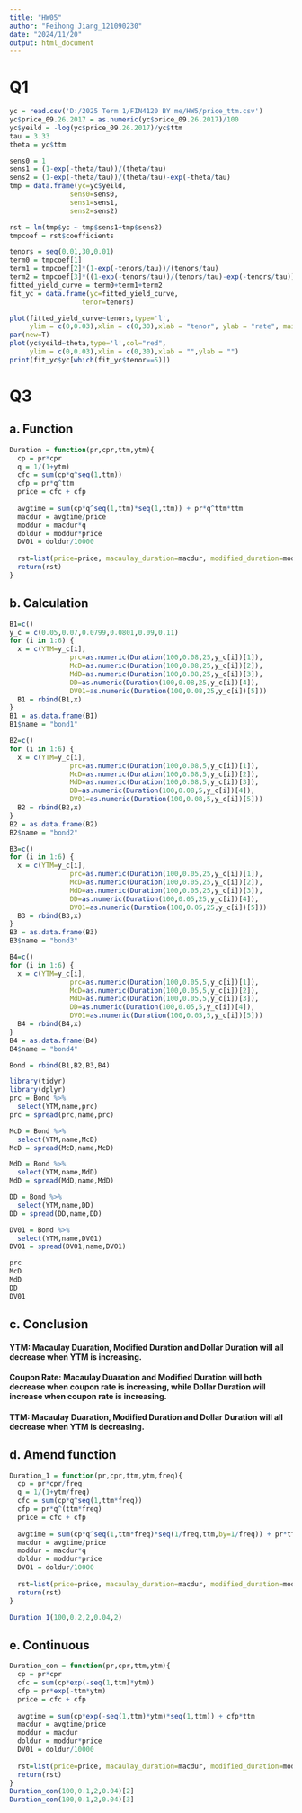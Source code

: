 ```yaml
---
title: "HW05"
author: "Feihong Jiang_121090230"
date: "2024/11/20"
output: html_document
---
```

# Q1

```r

yc = read.csv('D:/2025 Term 1/FIN4120 BY me/HW5/price_ttm.csv')
yc$price_09.26.2017 = as.numeric(yc$price_09.26.2017)/100
yc$yeild = -log(yc$price_09.26.2017)/yc$ttm
tau = 3.33
theta = yc$ttm

sens0 = 1
sens1 = (1-exp(-theta/tau))/(theta/tau)
sens2 = (1-exp(-theta/tau))/(theta/tau)-exp(-theta/tau)
tmp = data.frame(yc=yc$yeild,
               sens0=sens0,
               sens1=sens1,
               sens2=sens2)

rst = lm(tmp$yc ~ tmp$sens1+tmp$sens2)
tmpcoef = rst$coefficients

tenors = seq(0.01,30,0.01)
term0 = tmpcoef[1]
term1 = tmpcoef[2]*(1-exp(-tenors/tau))/(tenors/tau)
term2 = tmpcoef[3]*((1-exp(-tenors/tau))/(tenors/tau)-exp(-tenors/tau))
fitted_yield_curve = term0+term1+term2
fit_yc = data.frame(yc=fitted_yield_curve,
                  tenor=tenors)

plot(fitted_yield_curve~tenors,type='l',
     ylim = c(0,0.03),xlim = c(0,30),xlab = "tenor", ylab = "rate", main = "Fitted Yield Curve")
par(new=T)
plot(yc$yeild~theta,type='l',col="red",
     ylim = c(0,0.03),xlim = c(0,30),xlab = "",ylab = "")
print(fit_yc$yc[which(fit_yc$tenor==5)])
```

# Q3

## a. Function
```r
Duration = function(pr,cpr,ttm,ytm){
  cp = pr*cpr
  q = 1/(1+ytm)
  cfc = sum(cp*q^seq(1,ttm))
  cfp = pr*q^ttm
  price = cfc + cfp
  
  avgtime = sum(cp*q^seq(1,ttm)*seq(1,ttm)) + pr*q^ttm*ttm
  macdur = avgtime/price
  moddur = macdur*q
  doldur = moddur*price
  DV01 = doldur/10000
  
  rst=list(price=price, macaulay_duration=macdur, modified_duration=moddur, dollar_duration=doldur, DV01=DV01)
  return(rst)
}
```

## b. Calculation
```r
B1=c()
y_c = c(0.05,0.07,0.0799,0.0801,0.09,0.11)
for (i in 1:6) {
  x = c(YTM=y_c[i],
               prc=as.numeric(Duration(100,0.08,25,y_c[i])[1]),
               McD=as.numeric(Duration(100,0.08,25,y_c[i])[2]),
               MdD=as.numeric(Duration(100,0.08,25,y_c[i])[3]),
               DD=as.numeric(Duration(100,0.08,25,y_c[i])[4]),
               DV01=as.numeric(Duration(100,0.08,25,y_c[i])[5]))
  B1 = rbind(B1,x)
}
B1 = as.data.frame(B1)
B1$name = "bond1"

B2=c()
for (i in 1:6) {
  x = c(YTM=y_c[i],
               prc=as.numeric(Duration(100,0.08,5,y_c[i])[1]),
               McD=as.numeric(Duration(100,0.08,5,y_c[i])[2]),
               MdD=as.numeric(Duration(100,0.08,5,y_c[i])[3]),
               DD=as.numeric(Duration(100,0.08,5,y_c[i])[4]),
               DV01=as.numeric(Duration(100,0.08,5,y_c[i])[5]))
  B2 = rbind(B2,x)
}
B2 = as.data.frame(B2)
B2$name = "bond2"

B3=c()
for (i in 1:6) {
  x = c(YTM=y_c[i],
               prc=as.numeric(Duration(100,0.05,25,y_c[i])[1]),
               McD=as.numeric(Duration(100,0.05,25,y_c[i])[2]),
               MdD=as.numeric(Duration(100,0.05,25,y_c[i])[3]),
               DD=as.numeric(Duration(100,0.05,25,y_c[i])[4]),
               DV01=as.numeric(Duration(100,0.05,25,y_c[i])[5]))
  B3 = rbind(B3,x)
}
B3 = as.data.frame(B3)
B3$name = "bond3"

B4=c()
for (i in 1:6) {
  x = c(YTM=y_c[i],
               prc=as.numeric(Duration(100,0.05,5,y_c[i])[1]),
               McD=as.numeric(Duration(100,0.05,5,y_c[i])[2]),
               MdD=as.numeric(Duration(100,0.05,5,y_c[i])[3]),
               DD=as.numeric(Duration(100,0.05,5,y_c[i])[4]),
               DV01=as.numeric(Duration(100,0.05,5,y_c[i])[5]))
  B4 = rbind(B4,x)
}
B4 = as.data.frame(B4)
B4$name = "bond4"

Bond = rbind(B1,B2,B3,B4)

library(tidyr)
library(dplyr)
prc = Bond %>%
  select(YTM,name,prc)
prc = spread(prc,name,prc)

McD = Bond %>%
  select(YTM,name,McD)
McD = spread(McD,name,McD)

MdD = Bond %>%
  select(YTM,name,MdD)
MdD = spread(MdD,name,MdD)

DD = Bond %>%
  select(YTM,name,DD)
DD = spread(DD,name,DD)

DV01 = Bond %>%
  select(YTM,name,DV01)
DV01 = spread(DV01,name,DV01)

prc
McD
MdD
DD
DV01
```

## c. Conclusion

#### YTM: Macaulay Duaration, Modified Duration and Dollar Duration will all decrease when YTM is increasing.
#### Coupon Rate: Macaulay Duaration and Modified Duration will both decrease when coupon rate is increasing, while Dollar Duration will increase when coupon rate is increasing.
#### TTM: Macaulay Duaration, Modified Duration and Dollar Duration will all decrease when YTM is decreasing.

## d. Amend function
```r
Duration_1 = function(pr,cpr,ttm,ytm,freq){
  cp = pr*cpr/freq
  q = 1/(1+ytm/freq)
  cfc = sum(cp*q^seq(1,ttm*freq))
  cfp = pr*q^(ttm*freq)
  price = cfc + cfp
  
  avgtime = sum(cp*q^seq(1,ttm*freq)*seq(1/freq,ttm,by=1/freq)) + pr*ttm*q^(ttm*freq)
  macdur = avgtime/price
  moddur = macdur*q
  doldur = moddur*price
  DV01 = doldur/10000
  
  rst=list(price=price, macaulay_duration=macdur, modified_duration=moddur, dollar_duration=doldur, DV01=DV01)
  return(rst)
}

Duration_1(100,0.2,2,0.04,2)
```

## e. Continuous
```r
Duration_con = function(pr,cpr,ttm,ytm){
  cp = pr*cpr
  cfc = sum(cp*exp(-seq(1,ttm)*ytm))
  cfp = pr*exp(-ttm*ytm)
  price = cfc + cfp
  
  avgtime = sum(cp*exp(-seq(1,ttm)*ytm)*seq(1,ttm)) + cfp*ttm
  macdur = avgtime/price
  moddur = macdur
  doldur = moddur*price
  DV01 = doldur/10000
  
  rst=list(price=price, macaulay_duration=macdur, modified_duration=moddur, dollar_duration=doldur, DV01=DV01)
  return(rst)
}
Duration_con(100,0.1,2,0.04)[2]
Duration_con(100,0.1,2,0.04)[3]
```

